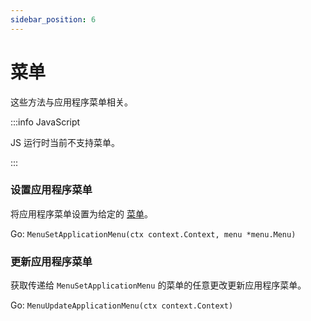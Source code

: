 ```yaml
---
sidebar_position: 6
---
```


# 菜单

这些方法与应用程序菜单相关。

:::info JavaScript

JS 运行时当前不支持菜单。

:::

### 设置应用程序菜单

将应用程序菜单设置为给定的 [菜单](../menus.mdx)。

Go: `MenuSetApplicationMenu(ctx context.Context, menu *menu.Menu)`

### 更新应用程序菜单

获取传递给 `MenuSetApplicationMenu` 的菜单的任意更改更新应用程序菜单。

Go: `MenuUpdateApplicationMenu(ctx context.Context)`
